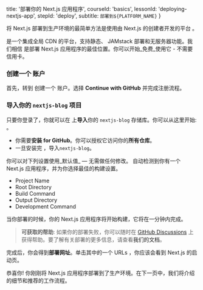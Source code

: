 
  title: '部署你的 Next.js 应用程序',
  courseId: 'basics',
  lessonId: 'deploying-nextjs-app',
  stepId: 'deploy',
  subtitle: `部署到${PLATFORM_NAME}`
}

将 Next.js 部署到生产环境的最简单方法是使用由 Next.js 的创建者开发的平台 **<PlatformLink />**。

<PlatformText/> 是一个集成全局 CDN 的平台，支持静态、 JAMstack 部署和无服务器功能。我们相信 <PlatformLink /> 是部署 Next.js 应用程序的最佳位置。你可以开始_免费_使用它 - 不需要信用卡。

### 创建一个 <PlatformText /> 账户

首先，转到 <PlatformLink href="/signup" /> 创建一个 <PlatformText /> 账户。选择 **Continue with GitHub** 并完成注册流程。

### 导入你的 `nextjs-blog` 项目

只要你登录了，你就可以在 <PlatformText /> 上**导入**你的 `nextjs-blog` 存储库。你可以从这里开始: <PlatformLink href="/import/git" />。

- 你需要**安装 <PlatformText /> for GitHub**。你可以授权它访问你的**所有仓库**。
- 一旦安装完 <PlatformText/>，导入`nextjs-blog`。

你可以对下列设置使用_默认值_ — 无需做任何修改。<PlatformText /> 自动检测到你有一个 Next.js 应用程序，并为你选择最佳的构建设置。

- Project Name
- Root Directory
- Build Command
- Output Directory
- Development Command

当你部署的时候，你的 Next.js 应用程序将开始构建，它将在一分钟内完成。

> **可获取的帮助**: 如果你的部署失败，你可以随时在 [GitHub Discussions](https://github.com/vercel/next.js/discussions) 上获得帮助。要了解有关部署的更多信息，请查看<Link href="/docs/[[...slug]]" as="/docs/deployment"><a>我们的文档</a></Link>。

完成后，你会得到**部署网址**。单击其中的一个 URLs ，你应该会看到 Next.js 的启动页。

恭喜你! 你刚刚将 Next.js 应用程序部署到了生产环境。在下一页中，我们将介绍 <PlatformText /> 的细节和推荐的工作流程。

